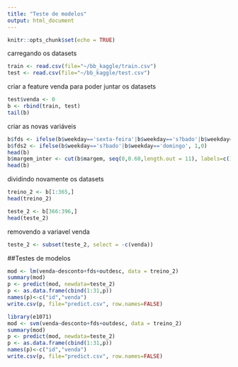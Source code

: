 ---
title: "Teste de modelos"
output: html_document
---

```{r setup, include=FALSE}
knitr::opts_chunk$set(echo = TRUE)
```

carregando os datasets
```{r}
train <- read.csv(file="~/bb_kaggle/train.csv")
test <- read.csv(file="~/bb_kaggle/test.csv")
```

criar a feature venda para poder juntar os datasets
```{r}
test$venda <- 0
b <- rbind(train, test)
tail(b)
```


criar as novas variáveis
```{r}
b$fds <- ifelse(b$weekday=='sexta-feira'|b$weekday=='s?bado'|b$weekday=='domingo', 1,0)
b$fds2 <- ifelse(b$weekday=='s?bado'|b$weekday=='domingo', 1,0)
head(b)
b$margem_inter <- cut(b$margem, seq(0,0.60,length.out = 11), labels=c(1:10))
head(b)
```


dividindo novamente os datasets
```{r}
treino_2 <- b[1:365,]
head(treino_2)

teste_2 <- b[366:396,]
head(teste_2)
```

removendo a variavel venda
```{r}
teste_2 <- subset(teste_2, select = -c(venda))
```


##Testes de modelos
```{r}
mod <- lm(venda~desconto+fds+outdesc, data = treino_2)
summary(mod)
p <- predict(mod, newdata=teste_2)
p <- as.data.frame(cbind(1:31,p))
names(p)<-c("id","venda")
write.csv(p, file="predict.csv", row.names=FALSE)
```


```{r}
library(e1071)
mod <- svm(venda~desconto+fds+outdesc, data = treino_2)
summary(mod)
p <- predict(mod, newdata=teste_2)
p <- as.data.frame(cbind(1:31,p))
names(p)<-c("id","venda")
write.csv(p, file="predict.csv", row.names=FALSE)
```



